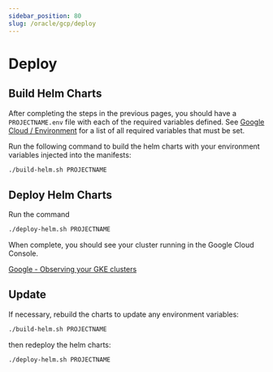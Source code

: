 ```yaml
---
sidebar_position: 80
slug: /oracle/gcp/deploy
---
```


# Deploy

## Build Helm Charts

After completing the steps in the previous pages, you should have a `PROJECTNAME.env` file with each of the required variables defined. See [Google Cloud / Environment](./env) for a list of all required variables that must be set.

Run the following command to build the helm charts with your environment variables injected into the manifests:

```bash
./build-helm.sh PROJECTNAME
```

## Deploy Helm Charts

Run the command

```bash
./deploy-helm.sh PROJECTNAME
```

When complete, you should see your cluster running in the Google Cloud Console.

[Google - Observing your GKE clusters](https://cloud.google.com/stackdriver/docs/solutions/gke/observing)

## Update

If necessary, rebuild the charts to update any environment variables:

```bash
./build-helm.sh PROJECTNAME
```

then redeploy the helm charts:

```bash
./deploy-helm.sh PROJECTNAME
```
